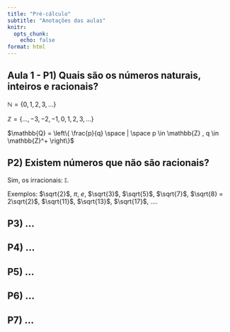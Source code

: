 ```yaml
---
title: "Pré-cálculo"
subtitle: "Anotações das aulas"
knitr:
  opts_chunk:
    echo: false
format: html
---
```


## Aula 1 - P1) Quais são os números naturais, inteiros e racionais?

$\mathbb{N} = \{0, 1, 2, 3,...\}$

$\mathbb{Z} = \{..., -3, -2, -1, 0, 1, 2, 3,...\}$

$\mathbb{Q} = \left\{ \frac{p}{q} \space | \space p \in \mathbb{Z} , q \in \mathbb{Z}^+ \right\}$

## P2) Existem números que não são racionais?

Sim, os irracionais: $\mathbb{I}$. 

Exemplos: $\sqrt{2}$, $\pi$, $e$, $\sqrt{3}$, $\sqrt{5}$, $\sqrt{7}$, $\sqrt{8} = 2\sqrt{2}$, $\sqrt{11}$, $\sqrt{13}$, $\sqrt{17}$, ....


## P3) ...


## P4) ...

## P5) ...


## P6) ...

## P7) ...
